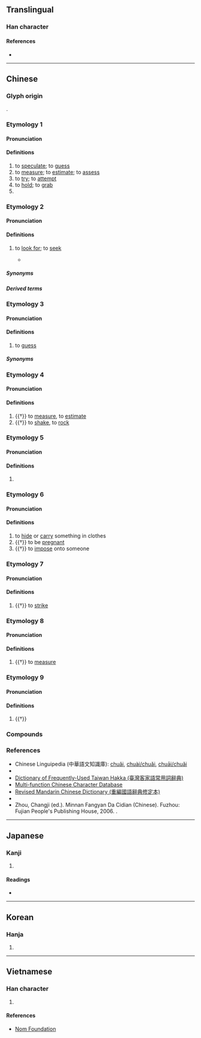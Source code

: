 {{character info}}
==Translingual==

===Han character===
{{Han char|rn=64|rad=手|as=09|sn=12|four=52027|canj=QUMB|ids=⿰扌耑}}

====References====
* {{Han ref|kx=0443.130|dkj=12371|dj=0794.130|hdz=31917.060|uh=63E3|ud=25571|bh=B4A2|bd=46242}}

----

==Chinese==
{{zh-forms|alt=𢭍,𢰚}}

===Glyph origin===
{{Han etyl}}
{{Han compound|手|c1=s|t1=hand|耑|c2=p|ls=psc}}.

===Etymology 1===
{{zh-forms|alt=㪜}}
{{rfe|zh}}

====Pronunciation====
{{zh-pron
|m=chuǎi
|m-s=
|c=ceoi2,cyun2
|c-t=
|g=
|h=pfs=
|j=
|mb=
|md=
|mn=chhóe
|mn-t=cui2
|w=
|x=
|mc=1
|oc=1,2
|cat=v,pn
}}

====Definitions====
{{zh-hanzi}}

# to [[speculate]]; to [[guess]]
# to [[measure]]; to [[estimate]]; to [[assess]]
# to [[try]]; to [[attempt]]
# to [[hold]]; to [[grab]]
# {{surname|zh}}

===Etymology 2===
{{zh-forms|alt=找,綽}}

====Pronunciation====
{{zh-pron
|mn=xm,tp,mg,hc,jj,ph,sg:chhē/zz,kh,tn,tc,yl,pn:chhōe/qz,sx,km,hc:chhēr/lk:chhěr
|mn-t=cuê7
|dial=n
|cat=v
}}

====Definitions====
{{zh-hanzi}}

# {{lb|zh|Min Nan}} to [[look for]]; to [[seek]]
#* {{zh-x|明知 愛情 是 毒藥，偏偏 一 喙\嘴 共\甲{kā} 啉\喝{lim} 落{lo̍h}；等 到{kah} 情{chêng} 火 一直 燒，'''找{chhōe}''' 無 止痛 的 解藥。|[I] clearly knew love is a poison, [but I] still drank it; by the time the fire of love was ceaselessly burning, [I still] could not '''find''' a painkilling antidote.|TW|ref={{lang|zh|{{w|lang=zh|蕭玉芬}}}}, {{lang|zh|毒藥}}}}

=====Synonyms=====
{{zh-dial|找}}

=====Derived terms=====
{{zh-der|揣頭路|揣保|揣短路|揣空揣縫}}

===Etymology 3===
{{zh-forms|alt=慱,𬣍}}

====Pronunciation====
{{zh-pron
|h=pfs=thòn;gd=ton2
|dial=n
|cat=v
}}

====Definitions====
{{zh-hanzi}}

# {{lb|zh|Hakka}} to [[guess]]

=====Synonyms=====
{{zh-dial|猜}}

===Etymology 4===
{{zh-forms|alt=挆,挅}}

====Pronunciation====
{{zh-pron
|m=duǒ
|c=
|mn=
|mc=2
|oc=n,1
|dial=n
|cat=v
}}

====Definitions====
{{zh-hanzi}}

# {{†}} to [[measure]], to [[estimate]]
# {{†}} to [[shake]], to [[rock]]

===Etymology 5===
{{zh-forms}}

====Pronunciation====
{{zh-pron
|m=揣
|c=
|mn=
|dial=n
|cat=
}}

====Definitions====
{{zh-hanzi}}

# {{zh-only used in|囊揣||掙揣}}

===Etymology 6===

====Pronunciation====
{{zh-pron
|m=chuāi,chuǎi,2nb=Taiwan
|c=
|mn=
|dial=n
|cat=v
}}

====Definitions====
{{zh-hanzi}}

# to [[hide]] or [[carry]] something in clothes
# {{†}} to be [[pregnant]]
# {{†}} to [[impose]] onto someone

===Etymology 7===

====Pronunciation====
{{zh-pron
|m=zhuī
|c=
|mn=
|mc=
|oc=
|dial=n
|cat=v
}}

====Definitions====
{{zh-hanzi}}

# {{†}} to [[strike]]

===Etymology 8===

====Pronunciation====
{{zh-pron
|m=chuàn
|c=
|mn=
|mc=
|oc=
|dial=n
|cat=v
}}

====Definitions====
{{zh-hanzi}}

# {{†}} to [[measure]]

===Etymology 9===

====Pronunciation====
{{zh-pron
|m=tuán
|c=tyun4
|mc=
|oc=
|dial=n
|cat=a
}}

====Definitions====
{{zh-hanzi}}

# {{†}} {{zh-alt-form|團|[[assemble]]d; [[gather]]ed}}

===Compounds===
{{zh-der|侔色揣稱|不揣|不揣冒昧|囊揣|剔抽禿揣|揣奪|揣骨聽聲|揣測|揣度|揣己|懸揣|揣與|沒揣地|揣歪捏怪|揣想|揣奸把猾|揣知|揣摩|揣摸|揣身體|揣合逢迎|沒揣的|揣摹|沒揣|揣手兒|掙揣|揣骨}}

===References===
* Chinese Linguipedia (中華語文知識庫): [https://web.archive.org/web/20160304123557/http://chinese-linguipedia.org/clk/search/%E6%8F%A3/91315/187036 chuǎi], [http://chinese-linguipedia.org/clk/search/%E6%8F%A3/91315/187037 chuài/chuǎi], [http://chinese-linguipedia.org/clk/search/%E6%8F%A3/91315/187038 chuāi/chuǎi]
* {{R:twedu|A01623}}
* [https://web.archive.org/web/20160304211549/http://hakka.dict.edu.tw/hakkadict/result_detail.jsp?n_no=13131&soundtype=0&sample=%E6%8F%A3 Dictionary of Frequently-Used Taiwan Hakka (臺灣客家語常用詞辭典)]
* [http://humanum.arts.cuhk.edu.hk/Lexis/lexi-mf/search.php?word=%E6%8F%A3 Multi-function Chinese Character Database]
* [http://dict.revised.moe.edu.tw/cgi-bin/cbdic/gsweb.cgi?o=dcbdic&searchid=W00000008615 Revised Mandarin Chinese Dictionary (重編國語辭典修定本)]
* {{thcwd|8434}}
* Zhou, Changji (ed.). Minnan Fangyan Da Cidian (Chinese). Fuzhou: Fujian People's Publishing House, 2006. {{ISBN|7-211-03896-9}}.

----

==Japanese==

===Kanji===
{{ja-kanji|grade=|rs=手09}}

# {{rfdef|ja|sort=手09}}

====Readings====
* {{ja-readings
|goon=すい
|kanon=すい
|kanyoon=し
|on=たん
|kun=はか-る, さだ-める
}}

----

==Korean==

===Hanja===
{{ko-hanja|hangeul=[[취]], [[타]]|eumhun=}}

# {{rfdef|ko|sort=手09}}

----

==Vietnamese==

===Han character===
{{vi-hantu|rs=手09|[[suý]], [[suỷ]]}}

# {{rfdef|vi|sort=手09}}

====References====
* [http://nomfoundation.org/common/nom_details.php?codepoint=63e3 Nom Foundation]
